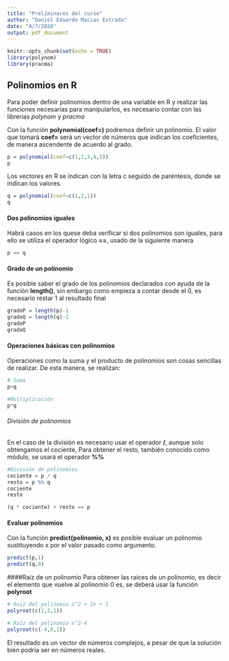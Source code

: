 ```yaml
---
title: "Preliminares del curso"
author: "Daniel Eduardo Macias Estrada"
date: "4/7/2020"
output: pdf_document
---
```


```r
knitr::opts_chunk$set(echo = TRUE)
library(polynom)
library(pracma)
```

## Polinomios en R

Para poder definir polinomios dentro de una variable en R y realizar las funciones necesarias para manipularlos, es necesario contar con las librerias *polynom* y *pracma*

Con la función **polynomial(coef=)** podremos definir un polinomio. El valor que tomará **coef=** será un vector de números que indican los coeficientes, de manera ascendente de acuerdo al grado.

```r
p = polynomial(coef=c(1,2,3,4,5))
p
```

Los vectores en R se indican con la letra c seguido de paréntesis, donde se indican los valores.

```r
q = polynomial(coef=c(1,2,1))
q
```


#### Dos polinomios iguales
Habrá casos en los quese deba verificar si dos polinomios son iguales, para ello se utiliza el operador lógico **==**, usado de la siguiente manera

```r
p == q
```


#### Grado de un polinomio
Es posible saber el grado de los polinomios declarados con ayuda de la función **length()**, sin embargo como empieza a contar desde el 0, es necesario restar 1 al resultado final

```r
gradoP = length(p)-1
gradoQ = length(q)-1
gradoP
gradoQ
```


#### Operaciones básicas con polinomios
Operaciones como la suma y el producto de polinomios son cosas sencillas de realizar. De esta manera, se realizan:

```r
# Suma
p+q

#Multiplicación
p*q
```

###### División de polinomios
En el caso de la división es necesario usar el operador **/**, aunque solo obtengamos el cociente, Para obtener el resto, también conocido como módulo, se usará el operador **%%**

```r
#División de polinomios
cociente = p / q
resto = p %% q
cociente
resto

(q * cociente) + resto == p
```

#### Evaluar polinomios
Con la función **predict(polinomio, x)** es posible evaluar un polinomio sustituyendo x por el valor pasado como argumento.

```r
predict(p,1)
predict(q,0)
```

####Raíz de un polinomio
Para obtener las raíces de un polinomio, es decir el elemento que vuelve al polinomio 0 es, se deberá usar la función **polyroot**

```r
# Raiz del polinomio x^2 + 2x + 1
polyroot(c(1,2,1))

# Raíz del polinomio x^2-4
polyroot(c(-4,0,1))
```

El resultado es un vector de números complejos, a pesar de que la solución bien podría ser en números reales.
